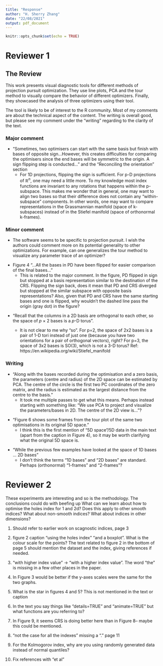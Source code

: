 ```yaml
---
title: "Response"
author: "H. Sherry Zhang"
date: "22/08/2021"
output: pdf_document
---
```


```r
knitr::opts_chunk$set(echo = TRUE)
```
\textcolor{green}{Many thanks for reviewing the manuscript and for your comments and suggestions. Please see below the answers to your review comments.}


# Reviewer 1


## The Review

This work presents visual diagnostic tools for different methods of projection pursuit optimization. They use line plots, PCA and the tour method to visually compare the behavior of different optimizers. Finally, they showcased the analysis of three optimizers using their tool. 

The tool is likely to be of interest to the R community.  Most of my comments are about the technical aspect of the content. The writing is overall good, but please see my comment under the "writing" regarding to the clarity of the text.

### Major comment

- "Sometimes, two optimisers can start with the same basis but finish with bases of opposite sign...However, this creates difficulties for comparing the optimisers since the end bases will be symmetric to the origin. A sign flipping step is conducted..." and the "Reconciling the orientation" section
  - For 1D projections, flipping the sign is sufficient. For p-D projections of $\mathbb{R}^n$​, one may need a little more. To my knowledge most index functions are invariant to any rotations that happens within the p-subspace. This makes me wonder that in general, one may want to align two bases so that their difference does not contain any "within-subspace" components. In other words, one may want to compare representations in the Grassmannian manifold  (space of k-subspaces) instead of in the Stiefel manifold (space of orthonormal k-frames).
  

\textcolor{red}{With p-D bases, the correction of orientation is a bit more complicated. Take 2D as an example, two bases can be aligned in the first axis but not in the second. This would means there are $2^p$ possibility to check.}


### Minor comment

- The software seems to be specific to projection pursuit. I wish the authors could comment more on its potential generality to other optimizations. For example, can one generalizes the tour method to visualize any parameter trace of an optimizer?   

\textcolor{red}{It is feasible to generalise the tour method for diagnosing other optimisers, providing the parameter space can be simulated. In our examples, the parameter to trace (projection base ($p \times d$) ) lives in an p-sphere, which can be simulated by the `geozoo` package. For other optimisers, reserachers need first to create a data collection object in a tibble that track the parameter during the optimisation, and then to use ferrn to produce the diagnostic plots as shown in the paper.}

\textcolor{green}{providing --> given that the ...?}

- Figure 4 "...All the bases in PD have been flipped for easier comparison of the final bases..."
  - This is related to the major comment. In the figure, PD flipped in sign but stopped at a basis representation similar to the destination of the CRS. Flipping the sign back, does it mean that PD and CRS diverged but stopped at the similar subspace with opposite basis representations? Also, given that PD and CRS have the same starting bases and one is flipped, why wouldn't the dashed line pass the origin (gray dot) in the figure?

\textcolor{red}{Yes the reviewer is giving a decent explanation in describing the effect of flipping. The gray dot should land on the dashed line and this is a mistake due to the data not being updated after flipping in the code. This has now been corrected.}

\textcolor{green}{Thanks for sharing your interpretation of the effects of flipping, that's right!...}

  
- "Recall that the columns in a 2D basis are orthogonal to each other, so the space of *p* × 2 bases is a *p*-D torus". 

  - It is not clear to me why "so". For p=2, the space of 2x2 bases is a pair of 1-D tori instead of just one (because you have two orientations for a pair of orthogonal vectors), right? For p=3, the space of 3x2 bases is SO(3), which is not a 3-D torus? Ref: https://en.wikipedia.org/wiki/Stiefel_manifold
  
\textcolor{red}{We changed the wording of the sentence to "**a torus in the $p$-D space**"}

### Writing

- "Along with the bases recorded during the optimisation and a zero basis, the parameters (centre and radius) of the 2D space can be estimated by PCA. The centre of the circle is the first two PC coordinates of the zero matrix, and the radius is estimated as the largest distance from the centre to the basis."
  - It took me multiple passes to get what this means. Perhaps instead starting with something like: "We use PCA to project and visualize the parameters/bases in 2D. The centre of the 2D view is..."?

\textcolor{red}{The paragraph has now been updated to "We use PCA to estimate the 2D space that contains all the bases recorded and the zero basis. The centre of the 2D view is the first two PC coordinates of the zero matrix, and the radius is estimated as the largest distance from the centre to the basis."}
  
\textcolor{green}{Change --> The paragraph has now been updated to...}
  
- "Figure 6 shows some frames from the tour plot of the same two optimisations in its original 5D space."
  - I think this is the first mention of "5D space"/5D data in the main text (apart from the caption in Figure 4), so it may be worth clarifying what the original 5D space is. 

\textcolor{red}{The explanation of that data set is introduced in the subsection *Simulation setup* under *Diagnosing an optimiser*. However, to avoid ambiguity, we change the "original 5D space" to "original space" and give more details about the original space in the figure caption: "The basis space in this example is a 5D unit sphere ...".}

\textcolor{green}{The data set is first introduced in subsection ....}
\textcolor{green}{However, to avoid ambiguity --> However, to avoid ambiguity}

- "While the previous few examples have looked at the space of 1D bases ...  2D bases"
  - I don't think the terms "1D bases" and "2D bases" are standard. Perhaps (orthonormal) "1-frames" and "2-frames"?

\textcolor{red}{Those terms have now been changed and the sentence now reads: "While the previous few examples have looked at the space of 1-frames in a unit sphere, this section visualises the space of 2-frames."}

\textcolor{green}{I changed to -->Those terms have now been changed and the sentence now reads:}

# Reviewer 2

These experiments are interesting and so is the methodology.
The conclusions could do with beefing up
What can we learn about how to optimise the holes index for 1 and 2d?
Does this apply to other smooth indices? What about non-smooth indices?
What about indices in other dimensions?

\textcolor{red}{A paragraph further summarising the findings has been added in the second paragram in the conclusion}

1. Should refer to earlier work on scagnostic indices, page 3

\textcolor{green}{New references have been added as follows:}

\textcolor{red}{Added reference of (Wilkinson et al., 2005) and  (Wilkinson and Wills, 2008):}

\textcolor{red}{L. Wilkinson and G. Wills. Scagnostics distributions. Journal of Computational and Graphical Statistics, 17 (2):473–491, 2008}

\textcolor{red}{L. Wilkinson, A. Anand, and R. Grossman. Graph-theoretic scagnostics. In IEEE Symposium on Information Visualization, 2005. INFOVIS 2005., pages 157–164, Oct 2005.}

2. figure 2 caption "using the holes index"  "and a boxplot". What is the colour scale for the points? The text related to figure 2 in the bottom of page 5 should mention the dataset and the index, giving references if needed.

\textcolor{red}{Fixed language. Added mention the color scale in the figure 2 caption:  "The color scale is from the customised botanical palette in the ferrn package."}

\textcolor{green}{The caption has now been re-written and color scale explanation added}

3. "with higher index value"  -> "with a higher index value". The word "the" is missing in a few other places in the paper.

\textcolor{green}{That has now been corrected.}

4. In Figure 3 would be better if the y-axes scales were the same for the two graphs.

\textcolor{green}{It is now fixed}

5. What is the star in figures 4 and 5? This is not mentioned in the text or caption

\textcolor{red}{The caption has now been ammended to: "The black star represents the theoretical best basis the optimisers aiming to find." in the caption of figure 4.}

6. In the text you say things like "details=TRUE" and "animate=TRUE" but what functions are you referring to?

\textcolor{red}{Mention of "details=TRUE" and "animate=TRUE" is removed from subsection diagnostic 3a and 3b to the implementation section: `explore\_space\_pca()` produces the PCA plot of projection bases on the reduced space. Figure 4 includes the additional details of anchor and search bases, which can be turned on by the argument `details = TRUE`. The animated version in Figure 5 is produced with argument `animate = TRUE`.}

7. In Figure 9, it seems CRS is doing better here than in Figure 8-- maybe this could be mentioned.

\textcolor{red}{Figure 8 and 9 focuses on different aspects: Figure 8 compares the effect of implementing an interruption while Figure 9 compares the effect of polishing. Cross comparing the two experiments is less meaningful.}



8. "not the case for all the indexes" missing a "." page 11

\textcolor{red}{It has now been added}

9. For the Kolmogorov index, why are you using randomly generated data instead of normal quantiles?

\textcolor{green}{The Kolmogorov Smirnoff index here looks at the difference between a theoretical pdf and an empirical one based on the data. In our case we are not assuming normality on the theoretical pdf and that is the reason why we are not using normal quantiles.}




10. Fix references with "et al"

\textcolor{red}{Fixed!}


 
